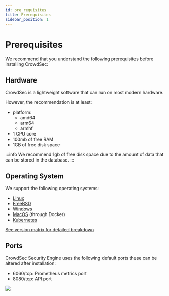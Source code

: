 ```yaml
---
id: pre_requisites
title: Prerequisites
sidebar_position: 1
---
```



# Prerequisites

We recommend that you understand the following prerequisites before installing CrowdSec:

## Hardware

CrowdSec is a lightweight software that can run on most modern hardware.

However, the recommendation is at least:

* platform:
    * amd64
    * arm64
    * armhf
* 1 CPU core
* 100mb of free RAM
* 1GB of free disk space

:::info
We recommend 1gb of free disk space due to the amount of data that can be stored in the database.
:::

## Operating System

We support the following operating systems:

* [Linux](/getting_started/installation/linux.mdx)
* [FreeBSD](/getting_started/installation/freebsd.mdx)
* [Windows](/getting_started/installation/windows.mdx)
* [MacOS](/getting_started/installation/macos.mdx) (through Docker)
* [Kubernetes](/getting_started/installation/kubernetes.mdx)

[See version matrix for detailed breakdown](/docs/next/getting_started/versions_matrix)

## Ports

CrowdSec Security Engine uses the following default ports these can be altered after installation:

* 6060/tcp: Prometheus metrics port
* 8080/tcp: API port

<div style={{ display: "flex" }}>
    <div style={{ textAlign: "center", flex: "1" }}>
        <img src={useBaseUrl("/img/simplified_SE_underthehood.svg")}></img>
    </div>
</div>




